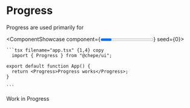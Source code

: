 

# Progress

Progress are used primarily for

<ComponentShowcase component={<Progress>Progress works</Progress>} seed={0}>
   <div>

    ```tsx filename="app.tsx" {1,4} copy
      import { Progress } from "@chepe/ui";

    export default function App() {
      return <Progress>Progress works</Progress>;
    }

    ```

  </div>
</ComponentShowcase>

<Callout emoji="⚠️" type="warning">
  Work in Progress
</Callout>
